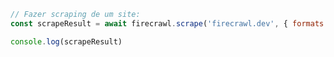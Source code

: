 ```js Node
// Fazer scraping de um site:
const scrapeResult = await firecrawl.scrape('firecrawl.dev', { formats: ['markdown', 'html'] });

console.log(scrapeResult)
```
